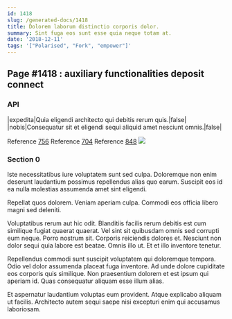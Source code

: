 ```yaml
---
id: 1418
slug: /generated-docs/1418
title: Dolorem laborum distinctio corporis dolor.
summary: Sint fuga eos sunt esse quia neque totam at.
date: '2018-12-11'
tags: '["Polarised", "Fork", "empower"]'
---
```


## Page #1418 : auxiliary functionalities deposit connect
### API

|expedita|Quia eligendi architecto qui debitis rerum quis.|false|
|nobis|Consequatur sit et eligendi sequi aliquid amet nesciunt omnis.|false|

Reference [756](/756)
Reference [704](/704)
Reference [848](/848)
![](/assets/cats-4.jpg)

### Section 0
Iste necessitatibus iure voluptatem sunt sed culpa. Doloremque non enim deserunt laudantium possimus repellendus alias quo earum. Suscipit eos id ea nulla molestias assumenda amet sint eligendi.
 Repellat quos dolorem. Veniam aperiam culpa. Commodi eos officia libero magni sed deleniti.
 Voluptatibus rerum aut hic odit. Blanditiis facilis rerum debitis est cum similique fugiat quaerat quaerat. Vel sint sit quibusdam omnis sed corrupti eum neque. Porro nostrum sit. Corporis reiciendis dolores et.
Nesciunt non dolor sequi quia labore est beatae. Omnis illo ut. Et et illo inventore tenetur.
 Repellendus commodi sunt suscipit voluptatem qui doloremque tempora. Odio vel dolor assumenda placeat fuga inventore. Ad unde dolore cupiditate eos corporis quis similique. Non praesentium dolorem et est ipsum qui aperiam id. Quas consequatur aliquam esse illum alias.
 Et aspernatur laudantium voluptas eum provident. Atque explicabo aliquam ut facilis. Architecto autem sequi saepe nisi excepturi enim qui accusamus laboriosam.
